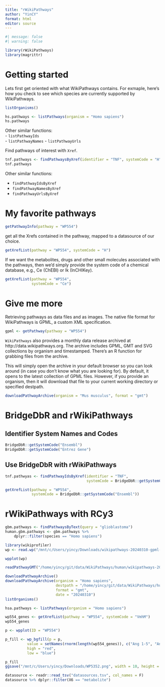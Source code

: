 ```yaml
---
title: "rWikiPathways"
author: "YinCY"
format: html
editor: source
---
```


```r
#| message: false
#| warning: false

library(rWikiPathways)
library(magrittr)
```

# Getting started
Lets first get oriented with what WikiPathways contains. For exmaple, here's how you check to see which species are currently supported by WikiPathways.

```r
listOrganisms()
```


```r
hs.pathways <- listPathways(organism = "Homo sapiens")
hs.pathways
```

Other similar functions:  
- `listPathwayIds`  
- `listPathwayNames`
- `listPathwayUrls`


Find pathways of interest with `Xref`.  

```r
tnf.pathways <- findPathwaysByXref(identifier = "TNF", systemCode = "H")
tnf.pathways
```

Other similar functions:

- `findPathwayIdsByXref`
- `findPathwayNamesByXref`
- `findPathwayUrlsByXref`

# My favorite pathways
```r
getPathwayInfo(pathway = "WP554")
```


get all the Xrefs contained in the pathway, mapped to a datasource of our choice.

```r
getXrefList(pathway = "WP554", systemCode = "H")
```

If we want the metabolites, drugs and other small molecules associated with the pathways, then we’d simply provide the system code of a chemical database, e.g., Ce (ChEBI) or lk (InCHIKey). 

```r
getXrefList(pathway = "WP554", 
            systemCode = "Ce")
```


# Give me more
Retrieving pathways as data files and as images. The native file format for WikiPathways is GPML, a custom XML specification. 

```r
gpml <- getPathway(pathway = "WP554")
```

`WikiPathways` also provides a monthly data release archived at http://data.wikipathways.org. The archive includes GPML, GMT and SVG collections by organism and timestamped. There’s an R function for grabbing files from the archive.

This will simply open the archive in your default browser so you can look around (in case you don’t know what you are looking for). By default, it opens to the latest collection of GPML files. However, if you provide an organism, then it will download that file to your current working directory or specified destpath.

```r
downloadPathwayArchive(organism = "Mus musculus", format = "gmt")
```


# BridgeDbR and rWikiPathways
## Identifier System Names and Codes
```r
BridgeDbR::getSystemCode("Ensembl")
BridgeDbR::getSystemCode("Entrez Gene")
```


## Use BridgeDbR with rWikiPathways
```r
tnf.pathwyas <- findPathwayIdsByXref(identifier = "TNF", 
                                     systemCode = BridgeDbR::getSystemCode("HGNC"))

getXrefList(pathway = "WP554", 
            systemCode = BridgeDbR::getSystemCode("Ensembl"))
```


# rWikiPathways with RCy3
```r
gbm.pathways <- findPathwaysByText(query = "glioblastoma")
human.gbm.pathways <- gbm.pathways %>% 
    dplyr::filter(species == "Homo sapiens")
```

```r
library(wikiprofiler)
wp <- read.wp("/mnt/c/Users/yincy/Downloads/wikipathways-20240310-gpml-Homo_sapiens/Hs_10q11.21q11.23_copy_number_variation_syndrome_WP5352_20240222.gpml")

wpplot(wp)

readPathwayGMT("/home/yincy/git/data/WikiPathways/human/wikipathways-20240310-gmt-Homo_sapiens.gmt")
```


```r
downloadPathwayArchive()
downloadPathwayArchive(organism = "Homo sapiens", 
                       destpath = "/home/yincy/git/data/WikiPathways/human/", 
                       format = "gmt", 
                       date = "20240310")
listOrganisms()
```


```r
hsa.pathways <- listPathways(organism = "Homo sapiens")

wp554_genes <- getXrefList(pathway = "WP554", systemCode = "VmhM")
wp554_genes
```


```r
p <- wpplot(ID = "WP554")

p_fill <- wp_bgfill(p = p, 
          value = setNames(rnorm(length(wp554_genes)), c("Ang 1-5", "Ang 1-7", "Ang 1-9", "Angiotensin II")), 
          high = "red", 
          low = "blue")

p_fill
ggsave("/mnt/c/Users/yincy/Downloads/WP5352.png", width = 10, height = 10)
```


```r
datasource <- readr::read_tsv("datasources.tsv", col_names = F)
datasource %>% dplyr::filter(X6 == "metabolite") 
```





